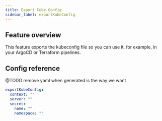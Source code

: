 ```yaml
---
title: Export Cube Config
sidebar_label: exportKubeConfig
---
```



## Feature overview

[comment]: # (It's essentially a coop config file is generated in the cluster and context defines the name of the coop context.)
[comment]: # (Server is the Kubernetes API server. And secret is the secret where this coop config is saved)

This feature exports the kubeconfig file so you can use it, for example, in your ArgoCD or Terraform pipelines.

## Config reference

@TODO remove yaml when generated is the way we want

```yaml
exportKubeConfig:
  context: ""
  server: ""
  secret:
    name: ""
    namespace: ""
```



<ExportKubeConfig />